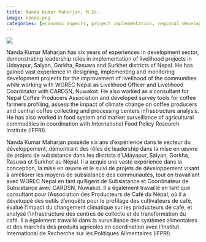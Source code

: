 ```yaml
---
title: Nanda Kumar Maharjan, M.Sc.
image: nanda.png
categories: [economic aspects, project implementation, regional development, climate change impact assessment, agricultural market surveillance]
---
```


![](nanda.png){.nolightbox fig-align="center" style="margin-top: 0px;"}

::: { .content-visible when-profile="english"}




Nanda Kumar Maharjan has six years of experiences in development sector, demonstrating leadership roles in implementation of livelihood projects in Udayapur, Salyan, Gorkha, Rasuwa and Surkhet districts of Nepal. He has gained vast experience in designing, implementing and monitoring development projects for the improvement of livelihood of the communities while working with WOREC Nepal as Livelihood Officer and Livelihood Coordinator with CARDSN, Nuwakot. He also worked as a consultant for Nepal Coffee Producers Association and developed survey tools for coffee farmers profiling, assess the impact of climate change on coffee producers and central coffee collecting and processing centers infrastructure analysis. He has also worked in food system and market surveillance of agricultural commodities in coordination with International Food Policy Research Institute (IFPRI).

:::


::: { .content-visible when-profile="french"}




Nanda Kumar Maharjan possède six ans d'expérience dans le secteur du développement, démontrant des rôles de leadership dans la mise en œuvre de projets de subsistance dans les districts d'Udayapur, Salyan, Gorkha, Rasuwa et Surkhet au Népal. Il a acquis une vaste expérience dans la conception, la mise en œuvre et le suivi de projets de développement visant à améliorer les moyens de subsistance des communautés, tout en travaillant avec WOREC Nepal en tant qu'Agent de Subsistance et Coordinateur de Subsistance avec CARDSN, Nuwakot. Il a également travaillé en tant que consultant pour l'Association des Producteurs de Café du Népal, où il a développé des outils d'enquête pour le profilage des cultivateurs de café, évalué l'impact du changement climatique sur les producteurs de café, et analysé l'infrastructure des centres de collecte et de transformation du café. Il a également travaillé dans la surveillance des systèmes alimentaires et des marchés des produits agricoles en coordination avec l'Institut International de Recherche sur les Politiques Alimentaires (IFPRI).


:::


